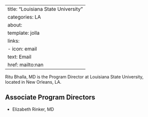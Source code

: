 
---
title: "Louisiana State University"
categories: LA
about:
  template: jolla
  links:
    - icon: email
      text: Email
      href: mailto:nan
---

Ritu Bhalla, MD is the Program Director at Louisiana State University, located in New Orleans, LA. 

## Associate Program Directors

- Elizabeth Rinker, MD
